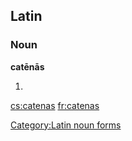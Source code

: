 ==Latin==

===Noun===
'''catēnās''' {{f}}

# {{inflection of|catena|catēna|acc|p|lang=la}}

[[Category:Latin noun forms]]

[[cs:catenas]]
[[fr:catenas]]